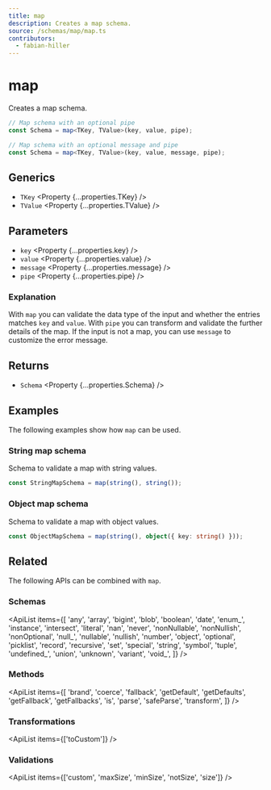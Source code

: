 ```yaml
---
title: map
description: Creates a map schema.
source: /schemas/map/map.ts
contributors:
  - fabian-hiller
---
```



# map

Creates a map schema.

```ts
// Map schema with an optional pipe
const Schema = map<TKey, TValue>(key, value, pipe);

// Map schema with an optional message and pipe
const Schema = map<TKey, TValue>(key, value, message, pipe);
```

## Generics

- `TKey` <Property {...properties.TKey} />
- `TValue` <Property {...properties.TValue} />

## Parameters

- `key` <Property {...properties.key} />
- `value` <Property {...properties.value} />
- `message` <Property {...properties.message} />
- `pipe` <Property {...properties.pipe} />

### Explanation

With `map` you can validate the data type of the input and whether the entries matches `key` and `value`. With `pipe` you can transform and validate the further details of the map. If the input is not a map, you can use `message` to customize the error message.

## Returns

- `Schema` <Property {...properties.Schema} />

## Examples

The following examples show how `map` can be used.

### String map schema

Schema to validate a map with string values.

```ts
const StringMapSchema = map(string(), string());
```

### Object map schema

Schema to validate a map with object values.

```ts
const ObjectMapSchema = map(string(), object({ key: string() }));
```

## Related

The following APIs can be combined with `map`.

### Schemas

<ApiList
  items={[
    'any',
    'array',
    'bigint',
    'blob',
    'boolean',
    'date',
    'enum_',
    'instance',
    'intersect',
    'literal',
    'nan',
    'never',
    'nonNullable',
    'nonNullish',
    'nonOptional',
    'null_',
    'nullable',
    'nullish',
    'number',
    'object',
    'optional',
    'picklist',
    'record',
    'recursive',
    'set',
    'special',
    'string',
    'symbol',
    'tuple',
    'undefined_',
    'union',
    'unknown',
    'variant',
    'void_',
  ]}
/>

### Methods

<ApiList
  items={[
    'brand',
    'coerce',
    'fallback',
    'getDefault',
    'getDefaults',
    'getFallback',
    'getFallbacks',
    'is',
    'parse',
    'safeParse',
    'transform',
  ]}
/>

### Transformations

<ApiList items={['toCustom']} />

### Validations

<ApiList items={['custom', 'maxSize', 'minSize', 'notSize', 'size']} />

